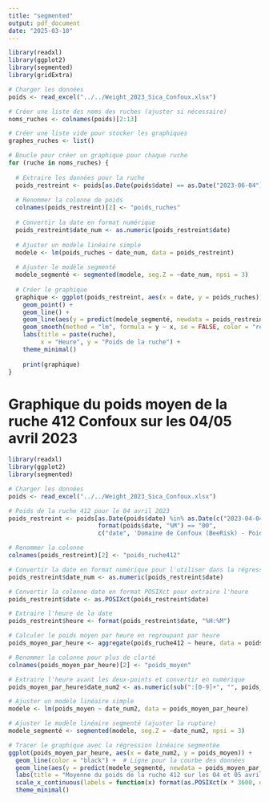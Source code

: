 ```yaml
---
title: "segmented"
output: pdf_document
date: "2025-03-10"
---
```





```r
library(readxl)
library(ggplot2)
library(segmented)
library(gridExtra)

# Charger les données
poids <- read_excel("../../Weight_2023_Sica_Confoux.xlsx")

# Créer une liste des noms des ruches (ajuster si nécessaire)
noms_ruches <- colnames(poids)[2:13]

# Créer une liste vide pour stocker les graphiques
graphes_ruches <- list()

# Boucle pour créer un graphique pour chaque ruche
for (ruche in noms_ruches) {
  
  # Extraire les données pour la ruche
  poids_restreint <- poids[as.Date(poids$date) == as.Date("2023-06-04"), c("date", ruche)]
  
  # Renommer la colonne de poids
  colnames(poids_restreint)[2] <- "poids_ruches"
  
  # Convertir la date en format numérique
  poids_restreint$date_num <- as.numeric(poids_restreint$date)
  
  # Ajuster un modèle linéaire simple
  modele <- lm(poids_ruches ~ date_num, data = poids_restreint)
  
  # Ajuster le modèle segmenté
  modele_segmenté <- segmented(modele, seg.Z = ~date_num, npsi = 3)
  
  # Créer le graphique
  graphique <- ggplot(poids_restreint, aes(x = date, y = poids_ruches)) +
    geom_point() +
    geom_line() +
    geom_line(aes(y = predict(modele_segmenté, newdata = poids_restreint)), color = "blue") +
    geom_smooth(method = "lm", formula = y ~ x, se = FALSE, color = "red") +  # Régression linéaire globale
    labs(title = paste(ruche), 
         x = "Heure", y = "Poids de la ruche") +
    theme_minimal()
  
    print(graphique)
}


```


# Graphique du poids moyen de la ruche 412 Confoux sur les 04/05 avril 2023

```r
library(readxl)
library(ggplot2)
library(segmented)

# Charger les données
poids <- read_excel("../../Weight_2023_Sica_Confoux.xlsx")

# Poids de la ruche 412 pour le 04 avril 2023
poids_restreint <- poids[as.Date(poids$date) %in% as.Date(c("2023-04-04", "2023-04-05")) &
                         format(poids$date, "%M") == "00", 
                         c("date", 'Domaine de Confoux (BeeRisk) - Poids de la ruche « Ruche 412 »')]

# Renommer la colonne
colnames(poids_restreint)[2] <- "poids_ruche412"

# Convertir la date en format numérique pour l'utiliser dans la régression
poids_restreint$date_num <- as.numeric(poids_restreint$date)

# Convertir la colonne date en format POSIXct pour extraire l'heure
poids_restreint$date <- as.POSIXct(poids_restreint$date)

# Extraire l'heure de la date
poids_restreint$heure <- format(poids_restreint$date, "%H:%M")

# Calculer le poids moyen par heure en regroupant par heure
poids_moyen_par_heure <- aggregate(poids_ruche412 ~ heure, data = poids_restreint, FUN = mean)

# Renommer la colonne pour plus de clarté
colnames(poids_moyen_par_heure)[2] <- "poids_moyen"

# Extraire l'heure avant les deux-points et convertir en numérique
poids_moyen_par_heure$date_num2 <- as.numeric(sub(":[0-9]+", "", poids_moyen_par_heure$heure))

# Ajuster un modèle linéaire simple
modele <- lm(poids_moyen ~ date_num2, data = poids_moyen_par_heure)

# Ajuster le modèle linéaire segmenté (ajuster la rupture)
modele_segmenté <- segmented(modele, seg.Z = ~date_num2, npsi = 3)

# Tracer le graphique avec la régression linéaire segmentée
ggplot(poids_moyen_par_heure, aes(x = date_num2, y = poids_moyen)) +
  geom_line(color = "black") +  # Ligne pour la courbe des données
  geom_line(aes(y = predict(modele_segmenté, newdata = poids_moyen_par_heure)), color = "blue") + # Régression linéaire segmentée
  labs(title = "Moyenne du poids de la ruche 412 sur les 04 et 05 avril 2023", x = "Heure", y = "Poids de la ruche") +
  scale_x_continuous(labels = function(x) format(as.POSIXct(x * 3600, origin = "1970-01-01"), "%H:%M")) + # Conversion pour afficher l'heure
  theme_minimal()

```